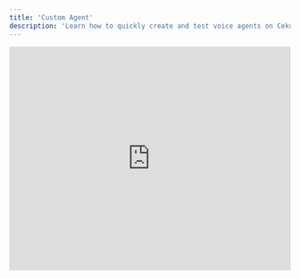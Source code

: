 ```yaml
---
title: 'Custom Agent'
description: 'Learn how to quickly create and test voice agents on Cekura without requiring any external API keys or integrations.'
---
```


<iframe
  width="100%"
  height="400px"
  style={{
  aspectRatio: '16 / 9',
  border: '1px solid #ccc',
  borderRadius: '8px',
  marginBottom: '20px'
}}
  src="https://www.tella.tv/video/beginners-guide-to-testing-ai-voice-agents-al7v/embed"
  frameborder="0"
  allow="accelerometer; autoplay; clipboard-write; encrypted-media; gyroscope; picture-in-picture"
  allowfullscreen
  title="Beginners Guide to Testing AI Voice Agents"
/>

## Quick Start Guide

Testing your voice agents on Cekura is simple and requires no external API keys. Our platform provides everything you need to get started immediately.

## Steps to Test Your Agent

<Steps>
  <Step title="Create an Agent">
    Follow the guide to [create your first agent](https://docs.cekura.ai/documentation/key-concepts/agents/overview#creating-your-first-agent).
  </Step>
  <Step title="Add Metrics">
    It is recommended to select all pre-defined metrics for comprehensive analysis.
  </Step>
  <Step title="Generate Evaluators">
    Set up evaluators to assess your agent's performance.
  </Step>
  <Step title="Select, Run, and Wait for Results">
    Choose the evaluators, execute the tests, and wait for the results to analyze your agent's performance.
  </Step>
</Steps>

### Testing Your Agent

Once created, your agent is immediately ready for testing. Cekura handles all the necessary backend processing, including:

* Transcript generation

* Voice synthesis

* Conversation management

<Note>
  No external API keys or assistant IDs are required. Cekura automatically manages all the necessary components for testing your agent.
</Note>

## Features Available for Testing

* **Real-time conversation testing**: Test your agent's responses in real-time

* **Transcript analysis**: Review generated transcripts for quality assurance

* **Performance metrics**: Track key performance indicators

* **Conversation flow validation**: Verify your agent's logic and responses

## Alternative Integration Options

If you need to integrate with specific platforms, check out our guides for:

* [VAPI Integration](/key-concepts/testing-agents/vapi-integration)

* [Retell Integration](/key-concepts/testing-agents/retell-integration)

## Next Steps

* Learn about [custom metrics](/testing-voice-agents/metrics/custom-metrics)

* Explore [predefined metrics](/testing-voice-agents/metrics/pre-defined-metrics)

* Set up [critical workflow metrics](/testing-voice-agents/metrics/critical-workflow-metric)

